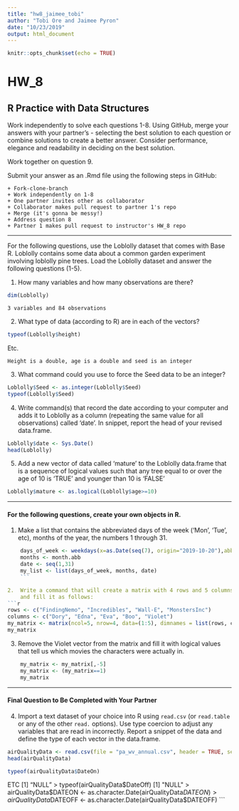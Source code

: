 ```yaml
---
title: "hw8_jaimee_tobi"
author: "Tobi Ore and Jaimee Pyron"
date: "10/23/2019"
output: html_document
---
```


```r
knitr::opts_chunk$set(echo = TRUE)
```

# HW_8
## R Practice with Data Structures

Work independently to solve each questions 1-8. Using GitHub, merge your answers with your partner's - selecting the best solution to each question or combine solutions to create a better answer.  Consider performance, elegance and readability in deciding on the best solution.

Work together on question 9.

Submit your answer as an .Rmd file using the following steps in GitHub:  

    + Fork-clone-branch 
    + Work independently on 1-8  
    + One partner invites other as collaborator  
    + Collaborator makes pull request to partner 1's repo  
    + Merge (it's gonna be messy!)  
    + Address question 8 
    + Partner 1 makes pull request to instructor's HW_8 repo  

***
For the following questions, use the Loblolly dataset that comes with Base R. Loblolly contains some data about a common garden experiment involving loblolly pine trees. Load the Loblolly dataset and answer the following questions (1-5).

1.  How many variables and how many observations are there? 

```r
dim(Loblolly)
```

    3 variables and 84 observations

2.  What type of data (according to R) are in each of the vectors?

```r
typeof(Loblolly$height)
```
Etc.
    
    Height is a double, age is a double and seed is an integer

3.  What command could you use to force the Seed data to be an integer?
    
```r
Loblolly$Seed <- as.integer(Loblolly$Seed)
typeof(Loblolly$Seed)
```

4.  Write command(s) that record the date according to your computer and
    adds it to Loblolly as a column (repeating the same value for all
    observations) called ‘date’. In snippet, report the head of your
    revised data.frame.
```r
Loblolly$date <- Sys.Date()
head(Loblolly)
```
      
5.  Add a new vector of data called ‘mature’ to the Loblolly data.frame
    that is a sequence of logical values such that any tree equal to or
    over the age of 10 is ‘TRUE’ and younger than 10 is ‘FALSE’
    
```r
Loblolly$mature <- as.logical(Loblolly$age>=10)
```

------------------------------------------------------------------------
#### For the following questions, create your own objects in R.

1.  Make a list that contains the abbreviated days of the week (‘Mon’,
    ‘Tue’, etc), months of the year, the numbers 1 through 31.
```r
    days_of_week <- weekdays(x=as.Date(seq(7), origin="2019-10-20"),abbreviate = TRUE) #good work, there is also weekdays()
    months <- month.abb
    date <- seq(1,31)
    my_list <- list(days_of_week, months, date)
    ```

2.  Write a command that will create a matrix with 4 rows and 5 columns
    and fill it as follows:
```r
rows <- c("FindingNemo", "Incredibles", "Wall-E", "MonstersInc")
columns <- c("Dory", "Edna", "Eva", "Boo", "Violet")
my_matrix <- matrix(ncol=5, nrow=4, data=(1:5), dimnames = list(rows, columns))
my_matrix
```

3. Remove the Violet vector from the matrix and fill it with logical values that tell us which movies the characters were actually in.
```r
    my_matrix <- my_matrix[,-5]
    my_matrix <- (my_matrix==1)
    my_matrix
```
    
***
#### Final Question to Be Completed with Your Partner
4. Import a text dataset of your choice into R using `read.csv` (or `read.table` or any of the other `read.` options). Use type coercion to adjust any variables that are read in incorrectly.  Report a snippet of the data and define the type of each vector in the data.frame.

```r
airQualityData <- read.csv(file = "pa_wv_annual.csv", header = TRUE, sep = ",")
head(airQualityData)
```  
   
    
```r
typeof(airQualityData$DateOn)
```
ETC
    [1] "NULL"
    > typeof(airQualityData$DateOff)
    [1] "NULL"
    > airQualityData$DATEON <- as.character.Date(airQualityData$DATEON)
    > airQualityData$DATEOFF <- as.character.Date(airQualityData$DATEOFF)
```
